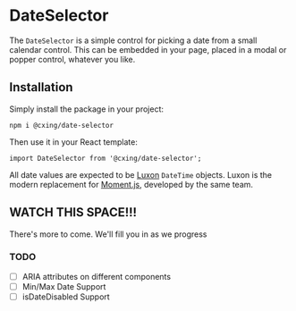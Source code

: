 
<Meta title="Introduction" />

# DateSelector

The `DateSelector` is a simple control for picking a date from a small calendar control. This can be embedded in your page, placed in a modal or popper control, whatever you like.

## Installation

Simply install the package in your project:

```
npm i @cxing/date-selector
```

Then use it in your React template:

```
import DateSelector from '@cxing/date-selector';
```

All date values are expected to be [Luxon](https://moment.github.io/luxon/) `DateTime` objects. Luxon is the modern replacement for [Moment.js](https://momentjs.com/), developed by the same team.

## WATCH THIS SPACE!!!

There's more to come. We'll fill you in as we progress

### TODO

- [ ] ARIA attributes on different components
- [ ] Min/Max Date Support
- [ ] isDateDisabled Support
